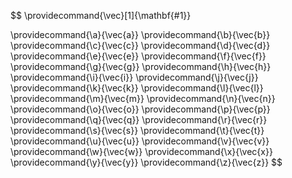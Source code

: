 $$
\providecommand{\vec}[1]{\mathbf{#1}}


\providecommand{\a}{\vec{a}}
\providecommand{\b}{\vec{b}}
\providecommand{\c}{\vec{c}}
\providecommand{\d}{\vec{d}}
\providecommand{\e}{\vec{e}}
\providecommand{\f}{\vec{f}}
\providecommand{\g}{\vec{g}}
\providecommand{\h}{\vec{h}}
\providecommand{\i}{\vec{i}}
\providecommand{\j}{\vec{j}}
\providecommand{\k}{\vec{k}}
\providecommand{\l}{\vec{l}}
\providecommand{\m}{\vec{m}}
\providecommand{\n}{\vec{n}}
\providecommand{\o}{\vec{o}}
\providecommand{\p}{\vec{p}}
\providecommand{\q}{\vec{q}}
\providecommand{\r}{\vec{r}}
\providecommand{\s}{\vec{s}}
\providecommand{\t}{\vec{t}}
\providecommand{\u}{\vec{u}}
\providecommand{\v}{\vec{v}}
\providecommand{\w}{\vec{w}}
\providecommand{\x}{\vec{x}}
\providecommand{\y}{\vec{y}}
\providecommand{\z}{\vec{z}}
$$